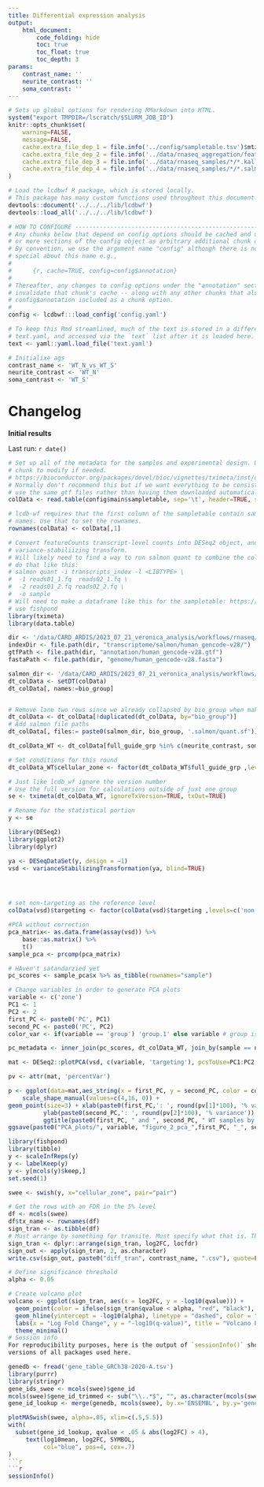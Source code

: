 ```yaml
---
title: Differential expression analysis
output:
    html_document:
        code_folding: hide
        toc: true
        toc_float: true
        toc_depth: 3
params:
    contrast_name: ''
    neurite_contrast: ''
    soma_contrast: ''
---
```


```r
# Sets up global options for rendering RMarkdown into HTML.
system("export TMPDIR=/lscratch/$SLURM_JOB_ID")
knitr::opts_chunk$set(
    warning=FALSE,
    message=FALSE,
    cache.extra_file_dep_1 = file.info('../config/sampletable.tsv')$mtime,
    cache.extra_file_dep_2 = file.info('../data/rnaseq_aggregation/featurecounts_features.txt')$mtime,
    cache.extra_file_dep_3 = file.info('../data/rnaseq_samples/*/*.kallisto/abundance.h5')$mtime,
    cache.extra_file_dep_4 = file.info('../data/rnaseq_samples/*/*.salmon/quant.sf')$mtime
)
```

```r
# Load the lcdbwf R package, which is stored locally.
# This package has many custom functions used throughout this document.
devtools::document('../../../lib/lcdbwf')
devtools::load_all('../../../lib/lcdbwf')
```


```r

# HOW TO CONFIGURE ------------------------------------------------------
# Any chunks below that depend on config options should be cached and use one
# or more sections of the config object as arbitrary additional chunk options.
# By convention, we use the argument name "config" although there is nothing
# special about this name e.g.,
#
#      {r, cache=TRUE, config=config$annotation}
#
# Thereafter, any changes to config options under the "annotation" section will then
# invalidate that chunk's cache -- along with any other chunks that also have
# config$annotation included as a chunk option.
#
config <- lcdbwf:::load_config('config.yaml')

# To keep this Rmd streamlined, much of the text is stored in a different file,
# text.yaml, and accessed via the `text` list after it is loaded here.
text <- yaml::yaml.load_file('text.yaml')

# Initialixe ags 
contrast_name <- 'WT_N_vs_WT_S'
neurite_contrast <- 'WT_N'
soma_contrast <- 'WT_S'
```


# Changelog

**Initial results**

Last run: `r date()`

```r
# Set up all of the metadata for the samples and experimental design. Use this
# chunk to modify if needed.
# https://bioconductor.org/packages/devel/bioc/vignettes/tximeta/inst/doc/tximeta.html
# Normally don't recommend this but if we want everything to be consistent it is important to
# use the same gtf files rather than having them downloaded automatically.
colData <- read.table(config$main$sampletable, sep='\t', header=TRUE, stringsAsFactors=FALSE)

# lcdb-wf requires that the first column of the sampletable contain sample
# names. Use that to set the rownames.
rownames(colData) <- colData[,1]
```

```r
# Convert featureCounts transcript-level counts into DESeq2 object, and run
# variance-stabiliizing transform.
# Will likely need to find a way to run salmon quant to combine the collapsable samples to 
# do that like this:
# salmon quant -i transcripts_index -l <LIBTYPE> \
#  -1 reads01_1.fq  reads02_1.fq \
#  -2 reads01_2.fq reads02_2.fq \
#  -o sample
# Will need to make a dataframe like this for the sampletable: https://support.bioconductor.org/p/9149213/
# use fishpond 
library(tximeta)
library(data.table)

dir <- '/data/CARD_ARDIS/2023_07_21_veronica_analysis/workflows/rnaseq/references_data/references_data/human/gencode-v28/'
indexDir <- file.path(dir, "transcriptome/salmon/human_gencode-v28/")
gtfPath <- file.path(dir, "annotation/human_gencode-v28.gtf")
fastaPath <- file.path(dir, "genome/human_gencode-v28.fasta")

salmon_dir <- '/data/CARD_ARDIS/2023_07_21_veronica_analysis/workflows/rnaseq/data/rnaseq_samples/'
dt_colData <- setDT(colData)
dt_colData[, names:=bio_group]


# Remove lane two rows since we already collapsed by bio_group when making salmon files
dt_colData <- dt_colData[!duplicated(dt_colData, by="bio_group")]
# Add salmon file paths
dt_colData[, files:= paste0(salmon_dir, bio_group, '.salmon/quant.sf')]

dt_colData_WT <- dt_colData[full_guide_grp %in% c(neurite_contrast, soma_contrast),]

# Set conditions for this round
dt_colData_WT$cellular_zone <- factor(dt_colData_WT$full_guide_grp ,levels=c(soma_contrast, neurite_contrast))
```

```r

# Just like lcdb_wf ignore the version number
# Use the full version for calculations outside of just one group
se <- tximeta(dt_colData_WT, ignoreTxVersion=TRUE, txOut=TRUE)

# Rename for the statistical portion
y <- se

library(DESeq2)
library(ggplot2)
library(dplyr)

ya <- DESeqDataSet(y, design = ~1)
vsd <- varianceStabilizingTransformation(ya, blind=TRUE)




# set non-targeting as the reference level
colData(vsd)$targeting <- factor(colData(vsd)$targeting ,levels=c('non-targeting', 'targeting'))
```

```r

#PCA without correction
pca_matrix<- as.data.frame(assay(vsd)) %>%
    base::as.matrix() %>%
    t()
sample_pca <- prcomp(pca_matrix)

# HAven't satandarzied yet
pc_scores <- sample_pca$x %>% as_tibble(rownames="sample")

# Change variables in order to generate PCA plots
variable <- c('zone')
PC1 <- 1
PC2 <- 2
first_PC <- paste0('PC', PC1)
second_PC <- paste0('PC', PC2)
color_var <- if(variable == 'group') 'group.1' else variable # group is similar to the internal var

pc_metadata <- inner_join(pc_scores, dt_colData_WT, join_by(sample == names))

mat <- DESeq2::plotPCA(vsd, c(variable, 'targeting'), pcsToUse=PC1:PC2, returnData=TRUE)

pv <- attr(mat, 'percentVar')

p <- ggplot(data=mat,aes_string(x = first_PC, y = second_PC, color = color_var)) +
    scale_shape_manual(values=c(4,16, 0)) +
geom_point(size=3) + xlab(paste0(first_PC,': ', round(pv[1]*100), '% variance')) +
          ylab(paste0(second_PC,': ', round(pv[2]*100), '% variance')) + coord_fixed() +
          ggtitle(paste0(first_PC, " and ", second_PC, " WT samples by cellular zone"))
ggsave(paste0("PCA_plots/", variable, "figure_2_pca_",first_PC, "_", second_PC, "_only_WT.pdf"), plot=p)


```

```r

library(fishpond)
library(tibble)
y <- scaleInfReps(y)
y <- labelKeep(y)
y <- y[mcols(y)$keep,]
set.seed(1)

swee <- swish(y, x="cellular_zone", pair="pair")

# Get the rows with an FDR in the 5% level
df <- mcols(swee)
df$tx_name <- rownames(df)
sign_tran <- as.tibble(df)
# Must arrange by something for transite. Must specify what that is. They suggest log2FC
sign_tran <- dplyr::arrange(sign_tran, log2FC, locfdr)
sign_out <- apply(sign_tran, 2, as.character)
write.csv(sign_out, paste0("diff_tran", contrast_name, ".csv"), quote=FALSE, row.names=FALSE)
```

```r
# Define significance threshold
alpha <- 0.05

# Create volcano plot
volcano <- ggplot(sign_tran, aes(x = log2FC, y = -log10(qvalue))) +
  geom_point(color = ifelse(sign_tran$qvalue < alpha, "red", "black"), size = 2) +
  geom_hline(yintercept = -log10(alpha), linetype = "dashed", color = "blue") +
  labs(x = "Log Fold Change", y = "-log10(q-value)", title = "Volcano Plot") +
  theme_minimal()
# Session info
For reproducibility purposes, here is the output of `sessionInfo()` showing the
versions of all packages used here.

genedb <- fread('gene_table_GRCh38-2020-A.tsv')
library(purrr)
library(stringr)
gene_ids_swee <- mcols(swee)$gene_id
mcols(swee)$gene_id_trimmed <- sub("\\..*$", "", as.character(mcols(swee)$gene_id))
gene_id_lookup <- merge(genedb, mcols(swee), by.x='ENSEMBL', by.y='gene_id_trimmed', all=FALSE)

plotMASwish(swee, alpha=.05, xlim=c(.5,5.5))
with(
  subset(gene_id_lookup, qvalue < .05 & abs(log2FC) > 4),
     text(log10mean, log2FC, SYMBOL,
          col="blue", pos=4, cex=.7)
)
```r
```r
sessionInfo()
```
